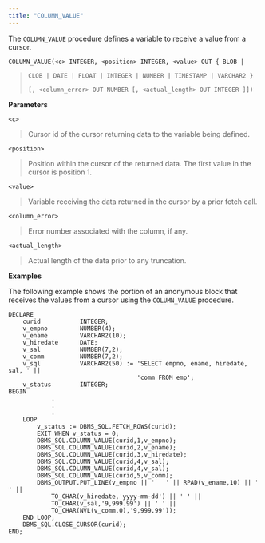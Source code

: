 ```yaml
---
title: "COLUMN_VALUE"
---
```




The `COLUMN_VALUE` procedure defines a variable to receive a value from a cursor.

`COLUMN_VALUE(<c> INTEGER, <position> INTEGER, <value> OUT { BLOB |`

> `CLOB | DATE | FLOAT | INTEGER | NUMBER | TIMESTAMP | VARCHAR2 }`
> 
> `[, <column_error> OUT NUMBER [, <actual_length> OUT INTEGER ]])`

**Parameters**

`<c>`

> Cursor id of the cursor returning data to the variable being defined.

`<position>`

> Position within the cursor of the returned data. The first value in the cursor is position 1.

`<value>`

> Variable receiving the data returned in the cursor by a prior fetch call.

`<column_error>`

> Error number associated with the column, if any.

`<actual_length>`

> Actual length of the data prior to any truncation.

**Examples**

The following example shows the portion of an anonymous block that receives the values from a cursor using the `COLUMN_VALUE` procedure.

``` text
DECLARE
    curid           INTEGER;
    v_empno         NUMBER(4);
    v_ename         VARCHAR2(10);
    v_hiredate      DATE;
    v_sal           NUMBER(7,2);
    v_comm          NUMBER(7,2);
    v_sql           VARCHAR2(50) := 'SELECT empno, ename, hiredate, sal, ' ||
                                    'comm FROM emp';
    v_status        INTEGER;
BEGIN
            .
            .
            .
    LOOP
        v_status := DBMS_SQL.FETCH_ROWS(curid);
        EXIT WHEN v_status = 0;
        DBMS_SQL.COLUMN_VALUE(curid,1,v_empno);
        DBMS_SQL.COLUMN_VALUE(curid,2,v_ename);
        DBMS_SQL.COLUMN_VALUE(curid,3,v_hiredate);
        DBMS_SQL.COLUMN_VALUE(curid,4,v_sal);
        DBMS_SQL.COLUMN_VALUE(curid,4,v_sal);
        DBMS_SQL.COLUMN_VALUE(curid,5,v_comm);
        DBMS_OUTPUT.PUT_LINE(v_empno || '   ' || RPAD(v_ename,10) || '  ' ||
            TO_CHAR(v_hiredate,'yyyy-mm-dd') || ' ' ||
            TO_CHAR(v_sal,'9,999.99') || ' ' ||
            TO_CHAR(NVL(v_comm,0),'9,999.99'));
    END LOOP;
    DBMS_SQL.CLOSE_CURSOR(curid);
END;
```
